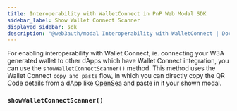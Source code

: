 ```yaml
---
title: Interoperability with WalletConnect in PnP Web Modal SDK
sidebar_label: Show Wallet Connect Scanner
displayed_sidebar: sdk
description: "@web3auth/modal Interoperability with WalletConnect | Documentation - Web3Auth"
---
```



For enabling interoperability with Wallet Connect, ie. connecting your W3A generated wallet to other
dApps which have Wallet Connect integration, you can use the `showWalletConnectScanner()` method.
This method uses the Wallet Connect `copy and paste` flow, in which you can directly copy the QR
Code details from a dApp like [OpenSea](https://opensea.io) and paste in it your shown modal.

<GrowthPlanNote />

### `showWalletConnectScanner()`

<ShowWCScanner />
